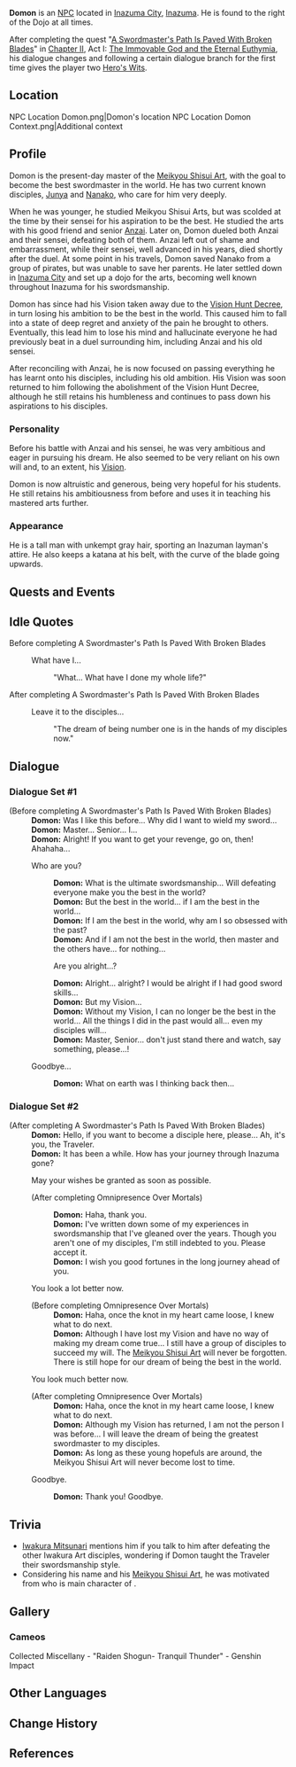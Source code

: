 {{Character Infobox
|type             = NPC
|image            = NPC Domon.png
|realname         = 
|region           = Inazuma
|affiliation      = Meikyou Shisui Art
|title            = 
|voiceEN          = [https://linktr.ee/MattShipman Matt Shipman]<ref>Twitter: [https://twitter.com/MattShipmanVO/status/1417948855958708226 EN VA Self Announcement]</ref>
|voiceCN          = 
|voiceJP          = 
|dialoguereward   = {{card|Hero's Wit|2}}
}}
'''Domon''' {{Lang|ja=土門}} is an [[NPC]] located in [[Inazuma City]], [[Inazuma]]. He is found to the right of the Dojo at all times.

After completing the quest "[[A Swordmaster's Path Is Paved With Broken Blades]]" in [[Chapter II]], Act I: [[The Immovable God and the Eternal Euthymia]], his dialogue changes and following a certain dialogue branch for the first time gives the player two [[Hero's Wit]]s.

==Location==
<gallery>
NPC Location Domon.png|Domon's location
NPC Location Domon Context.png|Additional context
</gallery>

==Profile==
Domon is the present-day master of the [[Meikyou Shisui Art]], with the goal to become the best swordmaster in the world. He has two current known disciples, [[Junya]] and [[Nanako]], who care for him very deeply.

When he was younger, he studied Meikyou Shisui Arts, but was scolded at the time by their sensei for his aspiration to be the best. He studied the arts with his good friend and senior [[Anzai]]. Later on, Domon dueled both Anzai and their sensei, defeating both of them. Anzai left out of shame and embarrassment, while their sensei, well advanced in his years, died shortly after the duel. At some point in his travels, Domon saved Nanako from a group of pirates, but was unable to save her parents. He later settled down in [[Inazuma City]] and set up a dojo for the arts, becoming well known throughout Inazuma for his swordsmanship.

Domon has since had his Vision taken away due to the [[Vision Hunt Decree]], in turn losing his ambition to be the best in the world. This caused him to fall into a state of deep regret and anxiety of the pain he brought to others. Eventually, this lead him to lose his mind and hallucinate everyone he had previously beat in a duel surrounding him, including Anzai and his old sensei.

After reconciling with Anzai, he is now focused on passing everything he has learnt onto his disciples, including his old ambition. His Vision was soon returned to him following the abolishment of the Vision Hunt Decree, although he still retains his humbleness and continues to pass down his aspirations to his disciples.

===Personality===
Before his battle with Anzai and his sensei, he was very ambitious and eager in pursuing his dream. He also seemed to be very reliant on his own will and, to an extent, his [[Vision]].

Domon is now altruistic and generous, being very hopeful for his students. He still retains his ambitiousness from before and uses it in teaching his mastered arts further.

===Appearance===
He is a tall man with unkempt gray hair, sporting an Inazuman layman's attire. He also keeps a katana at his belt, with the curve of the blade going upwards.

==Quests and Events==
{{Quests and Events}}

==Idle Quotes==
;Before completing A Swordmaster's Path Is Paved With Broken Blades
{{Dialogue start}}
: {{DIcon|Idle}} What have I...
:: {{A|VO Domon 01.ogg}} "What... What have I done my whole life?"
{{Dialogue end}}

;After completing A Swordmaster's Path Is Paved With Broken Blades
{{Dialogue start}}
: {{DIcon|Idle}} Leave it to the disciples...
:: {{A|VO Domon 02.ogg}} "The dream of being number one is in the hands of my disciples now."
{{Dialogue end}}

==Dialogue==
===Dialogue Set #1===
{{Dialogue start}}
;(Before completing A Swordmaster's Path Is Paved With Broken Blades)
:'''Domon:''' Was I like this before... Why did I want to wield my sword...
:'''Domon:''' Master... Senior... I...
:'''Domon:''' Alright! If you want to get your revenge, go on, then! Ahahaha...
:{{DIcon}} Who are you?
::'''Domon:''' What is the ultimate swordsmanship... Will defeating everyone make you the best in the world?
::'''Domon:''' But the best in the world... if I am the best in the world...
::'''Domon:''' If I am the best in the world, why am I so obsessed with the past?
::'''Domon:''' And if I am not the best in the world, then master and the others have... for nothing...
::{{DIcon}} Are you alright...?
::'''Domon:''' Alright... alright? I would be alright if I had good sword skills...
::'''Domon:''' But my Vision...
::'''Domon:''' Without my Vision, I can no longer be the best in the world... All the things I did in the past would all... even my disciples will...
::'''Domon:''' Master, Senior... don't just stand there and watch, say something, please...!
:{{DIcon}} Goodbye...
::'''Domon:''' What on earth was I thinking back then...
{{Dialogue end}}

===Dialogue Set #2===
{{Dialogue start}}
;(After completing A Swordmaster's Path Is Paved With Broken Blades)
:'''Domon:''' Hello, if you want to become a disciple here, please... Ah, it's you, the Traveler.
:'''Domon:''' It has been a while. How has your journey through Inazuma gone?
:{{DIcon|Reward}} May your wishes be granted as soon as possible.
:;(After completing Omnipresence Over Mortals){{Verify|Unlock condition}}
<!-- The option isn't available immediately after completing "A Swordmaster's Path Is Paved With Broken Blades". It's validated to be available after completing "Omnipresence Over Mortals". However, the trigger can probably be earlier. -->
::'''Domon:''' Haha, thank you.
::'''Domon:''' I've written down some of my experiences in swordsmanship that I've gleaned over the years. Though you aren't one of my disciples, I'm still indebted to you. Please accept it.
::'''Domon:''' I wish you good fortunes in the long journey ahead of you.
:;(Obtain [[Hero's Wit]] ×2)
:{{DIcon}} You look a lot better now.
:;(Before completing Omnipresence Over Mortals)
::'''Domon:''' Haha, once the knot in my heart came loose, I knew what to do next.
::'''Domon:''' Although I have lost my Vision and have no way of making my dream come true... I still have a group of disciples to succeed my will. The [[Meikyou Shisui Art]] will never be forgotten. There is still hope for our dream of being the best in the world.
:{{DIcon}} You look much better now.
:;(After completing Omnipresence Over Mortals)
::'''Domon:''' Haha, once the knot in my heart came loose, I knew what to do next.
::'''Domon:''' Although my Vision has returned, I am not the person I was before... I will leave the dream of being the greatest swordmaster to my disciples.
::'''Domon:''' As long as these young hopefuls are around, the Meikyou Shisui Art will never become lost to time.
:{{DIcon}} Goodbye.
::'''Domon:''' Thank you! Goodbye.
{{Dialogue end}}

==Trivia==
*[[Iwakura Mitsunari]] mentions him if you talk to him after defeating the other Iwakura Art disciples, wondering if Domon taught the Traveler their swordsmanship style.
* Considering his name and his [[Meikyou Shisui Art]], he was motivated from {{w|Domon Kasshu}} who is main character of {{w|Mobile Fighter G Gundam}}.

==Gallery==
===Cameos===
<gallery>
Collected Miscellany - "Raiden Shogun- Tranquil Thunder" - Genshin Impact
</gallery>

==Other Languages==
{{Other Languages
|default_hidden = 1
|en      = Domon
|zhs     = 土门
|zhs_rm  = Tǔmén
|zht     = 土門
|zht_rm  = Tǔmén
|ja      = 土門
|ja_rm   = Domon
|ko      = 도몬
|ko_rm   = Domon
|es      = Domon
|fr      = Domon
|ru      = Домон
|th      = Domon
|vi      = Domon
|de      = Domon
|id      = Domon
|pt      = Domon
|tr      = Domon
|it      = Domon
}}

==Change History==
{{Change History|2.0}}

==References==
{{Reflist}}